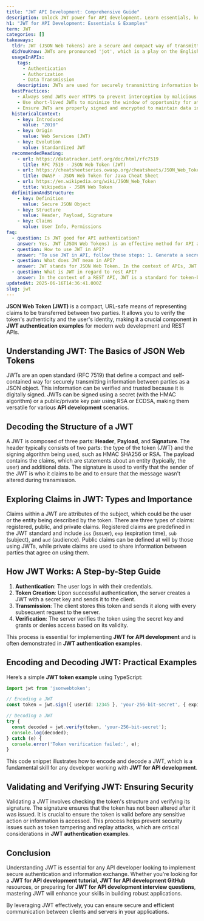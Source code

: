 ```yaml
---
title: "JWT API Development: Comprehensive Guide"
description: Unlock JWT power for API development. Learn essentials, key takeaways with practical examples. Master JWT authentication.
h1: "JWT for API Development: Essentials & Examples"
term: JWT
categories: []
takeaways:
  tldr: JWT (JSON Web Tokens) are a secure and compact way of transmitting information between parties as a JSON object. They are widely used for authentication and authorization in APIs.
  didYouKnow: JWTs are pronounced 'jot', which is a play on the English word 'jot', meaning to write something quickly.
  usageInAPIs:
    tags:
      - Authentication
      - Authorization
      - Data Transmission
    description: JWTs are used for securely transmitting information between parties as a JSON object. This is particularly useful in API authentication and authorization scenarios. They are also used for stateless session management in APIs.
  bestPractices:
    - Always send JWTs over HTTPS to prevent interception by malicious parties.
    - Use short-lived JWTs to minimize the window of opportunity for attackers.
    - Ensure JWTs are properly signed and encrypted to maintain data integrity and confidentiality.
  historicalContext:
    - key: Introduced
      value: "2010"
    - key: Origin
      value: Web Services (JWT)
    - key: Evolution
      value: Standardized JWT
  recommendedReading:
    - url: https://datatracker.ietf.org/doc/html/rfc7519
      title: RFC 7519 - JSON Web Token (JWT)
    - url: https://cheatsheetseries.owasp.org/cheatsheets/JSON_Web_Token_for_Java_Cheat_Sheet.html
      title: OWASP - JSON Web Token for Java Cheat Sheet
    - url: https://en.wikipedia.org/wiki/JSON_Web_Token
      title: Wikipedia - JSON Web Token
  definitionAndStructure:
    - key: Definition
      value: Secure JSON Object
    - key: Structure
      value: Header, Payload, Signature
    - key: Claims
      value: User Info, Permissions
faq:
  - question: Is JWT good for API authentication?
    answer: Yes, JWT (JSON Web Tokens) is an effective method for API authentication. JWT provides user-based authentication, meaning once a user is authenticated, they receive a secure token that can be used across multiple systems. This token-based approach simplifies the authentication process, as the token can be easily validated and does not require the server to maintain a session or repeatedly access a database. Moreover, JWTs are self-contained, carrying all the necessary user information, which makes them highly scalable and suitable for distributed systems.
  - question: How to use JWT in API?
    answer: "To use JWT in API, follow these steps: 1. Generate a secret key. This key is used to sign the JWT, ensuring its integrity and authenticity. 2. Create a JWT using the secret key and the necessary payload, which typically includes user information and token expiration time. 3. Send the JWT to the client after successful authentication. 4. The client includes the JWT in the Authorization header of subsequent requests. 5. The server reads the JWT from the request header, decodes it, verifies the signature using the secret key, and if valid, processes the request. 6. If the JWT is expired or signature is invalid, the server responds with an appropriate error message."
  - question: What does JWT mean in API?
    answer: JWT stands for JSON Web Token. In the context of APIs, JWT is a method for securely transmitting information between parties as a JSON object. This information can be verified and trusted because it is digitally signed, typically using a secret key known only to the sender and receiver. JWTs are often used in API authentication and authorization workflows to ensure the client making the request is who they claim to be.
  - question: What is JWT in regard to rest API?
    answer: In the context of a REST API, JWT is a standard for token-based authentication. It provides a simple, secure, and scalable way to authenticate and authorize clients. JWTs are self-contained, meaning they carry all necessary information about the user, eliminating the need for the server to maintain a session or repeatedly access a database. This makes JWT particularly useful for stateless REST APIs, where each request is independent and must contain all information necessary to be understood by the server.
updatedAt: 2025-06-16T14:36:41.000Z
slug: jwt
---
```


**JSON Web Token (JWT)** is a compact, URL-safe means of representing claims to be transferred between two parties. It allows you to verify the token's authenticity and the user's identity, making it a crucial component in **JWT authentication examples** for modern web development and REST APIs.

## Understanding JWT: The Basics of JSON Web Tokens

JWTs are an open standard (RFC 7519) that define a compact and self-contained way for securely transmitting information between parties as a JSON object. This information can be verified and trusted because it is digitally signed. JWTs can be signed using a secret (with the HMAC algorithm) or a public/private key pair using RSA or ECDSA, making them versatile for various **API development** scenarios.

## Decoding the Structure of a JWT

A JWT is composed of three parts: **Header**, **Payload**, and **Signature**. The header typically consists of two parts: the type of the token (JWT) and the signing algorithm being used, such as HMAC SHA256 or RSA. The payload contains the claims, which are statements about an entity (typically, the user) and additional data. The signature is used to verify that the sender of the JWT is who it claims to be and to ensure that the message wasn't altered during transmission.

## Exploring Claims in JWT: Types and Importance

Claims within a JWT are attributes of the subject, which could be the user or the entity being described by the token. There are three types of claims: registered, public, and private claims. Registered claims are predefined in the JWT standard and include `iss` (issuer), `exp` (expiration time), `sub` (subject), and `aud` (audience). Public claims can be defined at will by those using JWTs, while private claims are used to share information between parties that agree on using them.

## How JWT Works: A Step-by-Step Guide

1. **Authentication**: The user logs in with their credentials.
2. **Token Creation**: Upon successful authentication, the server creates a JWT with a secret key and sends it to the client.
3. **Transmission**: The client stores this token and sends it along with every subsequent request to the server.
4. **Verification**: The server verifies the token using the secret key and grants or denies access based on its validity.

This process is essential for implementing **JWT for API development** and is often demonstrated in **JWT authentication examples**.

## Encoding and Decoding JWT: Practical Examples

Here’s a simple **JWT token example** using TypeScript:

```typescript
import jwt from 'jsonwebtoken';

// Encoding a JWT
const token = jwt.sign({ userId: 12345 }, 'your-256-bit-secret', { expiresIn: '1h' });

// Decoding a JWT
try {
  const decoded = jwt.verify(token, 'your-256-bit-secret');
  console.log(decoded);
} catch (e) {
  console.error('Token verification failed:', e);
}
```

This code snippet illustrates how to encode and decode a JWT, which is a fundamental skill for any developer working with **JWT for API development**.

## Validating and Verifying JWT: Ensuring Security

Validating a JWT involves checking the token's structure and verifying its signature. The signature ensures that the token has not been altered after it was issued. It is crucial to ensure the token is valid before any sensitive action or information is accessed. This process helps prevent security issues such as token tampering and replay attacks, which are critical considerations in **JWT authentication examples**.

## Conclusion

Understanding JWT is essential for any API developer looking to implement secure authentication and information exchange. Whether you're looking for a **JWT for API development tutorial**, **JWT for API development GitHub** resources, or preparing for **JWT for API development interview questions**, mastering JWT will enhance your skills in building robust applications.

By leveraging JWT effectively, you can ensure secure and efficient communication between clients and servers in your applications.